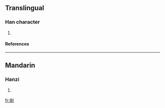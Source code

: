 ==Translingual==
===Han character===
{{Han char|rn=18|rad=刀|as=07|sn=9|four=|canj=口月中弓 (RBLN), X口月中弓 (XRBLN)}}
# {{defn|Han|sort=刀07}}
====References====
{{Han ref|kx=0140.020|dkj=01996|dj=0317.090|hdz=10341.010|uh=5248|ud=21064}}
----
==Mandarin==
===Hanzi===
{{cmn-hanzi|pin=[[yuān]] (yuan1)|wg=yüan<sup>1</sup>}}
# {{defn|Mandarin}}




[[fr:剈]]
